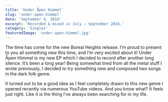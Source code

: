 ```yaml
---
title: 'Under Åpen Himmel'
slug: 'under-apen-himmel'
date: 'September 4, 2016'
excerpt: 'Recorded & mixed in July — September 2016.'
category: 'Singles'
featuredImage: 'under-apen-himmel.jpg'
---
```


The time has come for the new Boreal Heights release. I’m proud to present to
you all something new this time, and I’m very excited about it! Under Åpen
Himmel is my new EP which I decided to record after another long silence. It’s
been a long year! Being somewhat tired from all the metal stuff I wrote
previously, I decided to try something new and composed two songs in the dark
folk genre.

It turned out to be a good idea as I feel completely drawn to this new genre I
opened recently via numerous YouTube videos. And you know what? It feels just
right. Like it is the thing I’ve always been searching for in my life.
